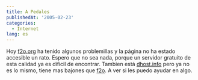 ```yaml
---
title: A Pedales
publishedAt: '2005-02-23'
categories:
  - Internet
lang: es
---
```


Hoy [f2o.org](http://www.f2o.org) ha tenido algunos problemillas y la página no ha estado accesible un rato. Espero que no sea nada, porque un servidor gratuito de esta calidad ya es dificil de encontrar. Tambien está [dhost.info](http://dhost.info) pero ya no es lo mismo, tiene mas bajones que [f2o](http://www.f2o.org). A ver si les puedo ayudar en algo.
